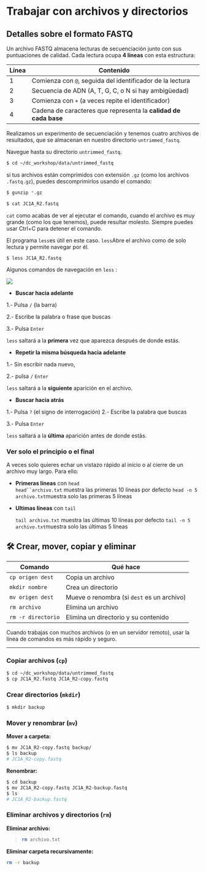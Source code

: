 # Trabajar con archivos y directorios

## Detalles sobre el formato FASTQ

Un archivo FASTQ almacena lecturas de secuenciación junto con sus puntuaciones de calidad. Cada lectura ocupa **4 líneas** con esta estructura:

| Línea | Contenido                                                       |
|-------|-----------------------------------------------------------------|
| 1     | Comienza con `@`, seguida del identificador de la lectura       |
| 2     | Secuencia de ADN (A, T, G, C, o N si hay ambigüedad)            |
| 3     | Comienza con `+` (a veces repite el identificador)              |
| 4     | Cadena de caracteres que representa la **calidad de cada base** |

Realizamos un experimento de secuenciación y tenemos cuatro archivos de resultados, que se almacenan en nuestro directorio `untrimmed_fastq`.

Navegue hasta su directorio `untrimmed_fastq`.

``` bash
$ cd ~/dc_workshop/data/untrimmed_fastq
```

si tus archivos están comprimidos con extensión `.gz` (como los archivos `.fastq.gz`), puedes descomprimirlos usando el comando:

``` bash
$ gunzip *.gz
```

``` bash
$ cat JC1A_R2.fastq
```

`cat` como acabas de ver al ejecutar el comando, cuando el archivo es muy grande (como los que tenemos), puede resultar molesto. Siempre puedes usar Ctrl+C para detener el comando.

El programa `less`es útil en este caso. `less`Abre el archivo como de solo lectura y permite navegar por él.

```         
$ less JC1A_R2.fastq
```

Algunos comandos de navegación en `less` :

![](images/clipboard-1422608726.png)

-   **Buscar hacia adelante**

1.- Pulsa `/` (la barra)

2.- Escribe la palabra o frase que buscas

3.- Pulsa `Enter`

`less` saltará a la **primera** vez que aparezca después de donde estás.

-   **Repetir la misma búsqueda hacia adelante**

1.- Sin escribir nada nuevo,

2.- pulsa `/` `Enter`

`less` saltará a la **siguiente** aparición en el archivo.

-   **Buscar hacia atrás**

1.- Pulsa `?` (el signo de interrogación) 2.- Escribe la palabra que buscas

3.- Pulsa `Enter`

`less` saltará a la **última** aparición antes de donde estás.

### Ver solo el principio o el final

A veces solo quieres echar un vistazo rápido al inicio o al cierre de un archivo muy largo. Para ello:

-   **Primeras líneas** con `head`\
    ``` head``archivo.txt ``` muestra las primeras 10 líneas por defecto `head -n 5 archivo.txt`muestra solo las primeras 5 líneas

-   **Ultimas líneas** con `tail`

    `tail archivo.txt` muestra las últimas 10 líneas por defecto `tail -n 5 archivo.txt`muestra solo las últimas 5 líneas

## 🛠️ **Crear, mover, copiar y eliminar**

| Comando            | Qué hace                                   |
|--------------------|--------------------------------------------|
| `cp origen dest`   | Copia un archivo                           |
| `mkdir nombre`     | Crea un directorio                         |
| `mv origen dest`   | Mueve o renombra (si `dest` es un archivo) |
| `rm archivo`       | Elimina un archivo                         |
| `rm -r directorio` | Elimina un directorio y su contenido       |

Cuando trabajas con muchos archivos (o en un servidor remoto), usar la línea de comandos es más rápido y seguro.

------------------------------------------------------------------------

### Copiar archivos (`cp`)

``` bash
$ cd ~/dc_workshop/data/untrimmed_fastq
$ cp JC1A_R2.fastq JC1A_R2-copy.fastq
```

### Crear directorios (`mkdir`)

``` bash
$ mkdir backup
```

### Mover y renombrar (`mv`)

**Mover a carpeta:**

``` bash
$ mv JC1A_R2-copy.fastq backup/
$ ls backup
# JC1A_R2-copy.fastq
```

**Renombrar:**

``` bash
$ cd backup
$ mv JC1A_R2-copy.fastq JC1A_R2-backup.fastq
$ ls
# JC1A_R2-backup.fastq
```

### Eliminar archivos y directorios (`rm`)

**Eliminar archivo:**

> ``` bash
> rm archivo.txt
> ```

**Eliminar carpeta recursivamente:**

``` bash
rm -r backup
```
